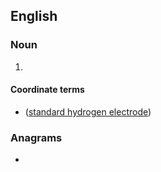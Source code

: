 {{also|nhe|nhè|nhé|nhẹ}}
==English==

===Noun===
{{en-noun}}

# {{initialism of|en|normal hydrogen electrode}}

====Coordinate terms====
* {{l|en|SHE}} ([[standard hydrogen electrode]])

===Anagrams===
* {{anagrams|en|a=ehn|Neh.|hen}}